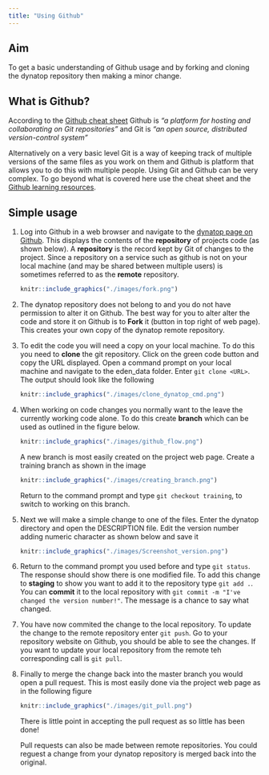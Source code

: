 ```yaml
---
title: "Using Github"
---
```


## Aim

To get a basic understanding of Github usage and by forking and cloning the
dynatop repository then making a minor change.


## What is Github?

According to the [Github cheat
sheet](https://training.github.com/downloads/github-git-cheat-sheet.pdf)
Github is *"a platform for hosting and collaborating on Git repositories"* and
Git is *"an open source, distributed version-control system"*

Alternatively on a very basic level Git is a way of keeping track of multiple versions of the same
files as you work on them and Github is platform that allows you to do this
with multiple people. Using Git and Github can be very complex. To go beyond
what is covered here use the cheat sheet and the [Github learning
resources](https://docs.github.com/en/get-started/quickstart/git-and-github-learning-resources).

## Simple usage

1. Log into Github in a web browser and navigate to the [dynatop page on
Github](https://github.com/waternumbers/dynatop). This displays the contents
of the **repository** of projects code (as shown below). A **repository** is the
record kept by Git of changes to the project. Since a repository on a service
such as github is not on your local machine (and may be shared between multiple users) is sometimes referred to as the **remote**
repository.

   ```r
   knitr::include_graphics("./images/fork.png")
   ```

2. The dynatop repository does not belong to and you do not have permission to
alter it on Github. The best way for you to alter alter the code
and store it on Github is to **Fork** it (button in top right of web page). This creates your
own copy of the dynatop remote repository.
   

3. To edit the code you will need a copy on your local machine. To do this you
   need to **clone** the git repository. Click on the green code button and copy
   the URL displayed. Open a command prompt on your local
   machine and navigate to the eden_data folder. Enter `git clone <URL>`. The output should look like
   the following
   
   ```r
   knitr::include_graphics("./images/clone_dynatop_cmd.png")
   ```

4. When working on code changes you normally want to the leave the
   currently working code alone. To do this create
   **branch** which can be used as outlined in the figure below.
   
   ```r
   knitr::include_graphics("./images/github_flow.png")
   ```
   
   A new branch is most easily created on the project web page. Create a training
   branch as shown in the image
   
   ```r
   knitr::include_graphics("./images/creating_branch.png")
   ```

	Return to the command prompt and type `git checkout training`, to switch to
	working on this branch.

4. Next we will make a simple change to one of the files. Enter the dynatop
   directory and open the DESCRIPTION file. Edit the version number adding
   numeric character as shown below and save it
   
   ```r
   knitr::include_graphics("./images/Screenshot_version.png")
   ```
   
5. Return to the command prompt you used before and type
   `git status`. The response should show there is one modified file.
   To add this change to **staging** to show you want to add it to the
   repository type `git add .`. You can **commit** it to the local repository
   with `git commit -m "I've changed the version number!"`. The message is a chance to say what
   changed.
   
6. You have now commited the change to the local repository. To update the
   change to the remote repository enter `git push`. Go to your repository website
   on Github, you should be able to see the changes. If you want to update
   your local repository from the remote teh corresponding call is `git pull`.
   
7. Finally to merge the change back into the master branch you would open a
   pull request. This is most easily done via the project web page as in the
   following figure
   
   ```r
   knitr::include_graphics("./images/git_pull.png")
   ```
   There is little point in accepting the pull request as so little has
   been done!
   
   Pull requests can also be made between remote repositories. You could
   reguest a change from your dynatop repository is merged back into the original.
